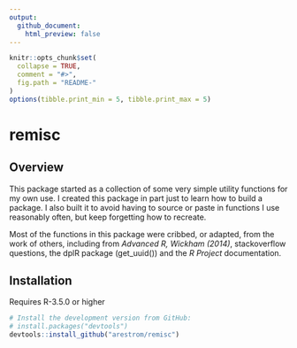 ```yaml
---
output:
  github_document:
    html_preview: false
---
```


```r
knitr::opts_chunk$set(
  collapse = TRUE,
  comment = "#>",
  fig.path = "README-"
)
options(tibble.print_min = 5, tibble.print_max = 5)
```

# remisc

## Overview

This package started as a collection of some very simple utility functions for
my own use. I created this package in part just to learn how to build a package.
I also built it to avoid having to source or paste in functions I use reasonably
often, but keep forgetting how to recreate.

Most of the functions in this package were cribbed, or adapted, from the work
of others, including from *Advanced R, Wickham (2014)*, stackoverflow questions, 
the dplR package (get_uuid()) and the *R Project* documentation.

## Installation

Requires R-3.5.0 or higher

```r
# Install the development version from GitHub:
# install.packages("devtools")
devtools::install_github("arestrom/remisc")
```


